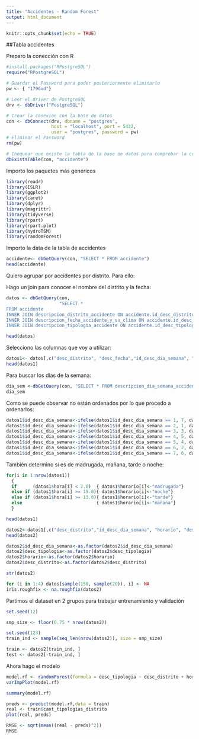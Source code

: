 ```yaml
---
title: "Accidentes - Random Forest"
output: html_document
---
```


```r
knitr::opts_chunk$set(echo = TRUE)
```

##Tabla accidentes 

Preparo la conección con R

```r

#install.packages("RPostgreSQL")
require("RPostgreSQL")

# Guardar el Password para poder posteriormente eliminarlo
pw <- { "1796vd"}

# Leer el driver de PostgreSQL
drv <- dbDriver("PostgreSQL")

# Crear la conexion con la base de datos
con <- dbConnect(drv, dbname = "postgres",
                 host = "localhost", port = 5432,
                 user = "postgres", password = pw)
# Eliminar el Password
rm(pw) 

# Chequear que existe la tabla de la base de datos para comprobar la conexión
dbExistsTable(con, "accidente")

```


Importo los paquetes más genéricos

```r
library(readr)
library(ISLR)
library(ggplot2)
library(caret)
library(dplyr)
library(magrittr)
library(tidyverse)
library(rpart)
library(rpart.plot)
library(hydroTSM)
library(randomForest)
```

Importo la data de la tabla de accidentes 

```r
accidente<- dbGetQuery(con, "SELECT * FROM accidente")
head(accidente)
```

Quiero agrupar por accidentes por distrito. Para ello:

Hago un join para conocer el nombre del distrito y la fecha: 

```r
datos <- dbGetQuery(con, 
                    "SELECT *
FROM accidente
INNER JOIN descripcion_distrito_accidente ON accidente.id_desc_distrito = descripcion_distrito_accidente.id_desc_distrito
INNER JOIN descripcion_fecha_accidente_y_su_clima ON accidente.id_desc_fecha=descripcion_fecha_accidente_y_su_clima.id_desc_fecha
INNER JOIN descripcion_tipologia_accidente ON accidente.id_desc_tipologia = descripcion_tipologia_accidente.id_desc_tipologia") 

head(datos)
```

Selecciono las columnas que voy a utilizar:

```r
datos1<- datos[,c("desc_distrito", "desc_fecha","id_desc_dia_semana", "hora", "desc_tipologia")]
head(datos1)
```

Para buscar los días de la semana: 

```r
dia_sem <-dbGetQuery(con, "SELECT * FROM descripcion_dia_semana_accidente")
dia_sem
```

Como se puede observar no están ordenados por lo que procedo a ordenarlos:

```r
datos1$id_desc_dia_semana<-ifelse(datos1$id_desc_dia_semana == 1, 7, datos1$id_desc_dia_semana)
datos1$id_desc_dia_semana<-ifelse(datos1$id_desc_dia_semana == 2, 1, datos1$id_desc_dia_semana)
datos1$id_desc_dia_semana<-ifelse(datos1$id_desc_dia_semana == 3, 3, datos1$id_desc_dia_semana)
datos1$id_desc_dia_semana<-ifelse(datos1$id_desc_dia_semana == 4, 5, datos1$id_desc_dia_semana)
datos1$id_desc_dia_semana<-ifelse(datos1$id_desc_dia_semana == 5, 4, datos1$id_desc_dia_semana)
datos1$id_desc_dia_semana<-ifelse(datos1$id_desc_dia_semana == 6, 2, datos1$id_desc_dia_semana)
datos1$id_desc_dia_semana<-ifelse(datos1$id_desc_dia_semana == 7, 6, datos1$id_desc_dia_semana)
```



También determino si es de madrugada, mañana, tarde o noche:

```r
for(i in 1:nrow(datos1))
  {
  if      (datos1$hora[i] < 7.0)  { datos1$horario[i]<-"madrugada"} 
  else if (datos1$hora[i] >= 19.0){ datos1$horario[i]<-"noche"}
  else if (datos1$hora[i] >= 13.0){ datos1$horario[i]<-"tarde"}
  else                            { datos1$horario[i]<-"mañana"}
  }

head(datos1)
```



```r
datos2<-datos1[,c("desc_distrito","id_desc_dia_semana", "horario", "desc_tipologia")]
head(datos2)
```




```r
datos2$id_desc_dia_semana<-as.factor(datos2$id_desc_dia_semana)
datos2$desc_tipologia<-as.factor(datos2$desc_tipologia)
datos2$horario<-as.factor(datos2$horario)
datos2$desc_distrito<-as.factor(datos2$desc_distrito)
```

```r
str(datos2)
```


```r
for (i in 1:4) datos[sample(150, sample(20)), i] <- NA
iris.roughfix <- na.roughfix(datos2)
```



Partimos el dataset en 2 grupos para trabajar entrenamiento y validación

```r
set.seed(12)

```

```r
smp_size <- floor(0.75 * nrow(datos2))

set.seed(123)
train_ind <- sample(seq_len(nrow(datos2)), size = smp_size)

train <- datos2[train_ind, ]
test <- datos2[-train_ind, ]
```

Ahora hago el modelo

```r
model.rf <- randomForest(formula = desc_tipologia ~ desc_distrito + horario + id_desc_dia_semana, importance = TRUE ,data = train, na.action=na.roughfix)
varImpPlot(model.rf)
```


```r
summary(model.rf)
```

```r
preds <- predict(model.rf,data = train)
real <- train$cant_tipologias_distrito
plot(real, preds)
```

```r
RMSE <- sqrt(mean((real - preds)^2))
RMSE
```

